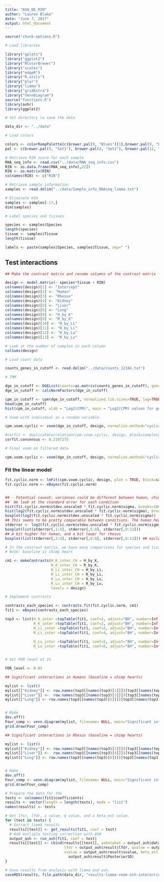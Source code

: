 ```yaml
---
title: "ASH_DE_RIN"
author: "Lauren Blake"
date: "June 7, 2017"
output: html_document
---
```




```r
source("chunk-options.R")
```


```r
# Load libraries

library("gplots")
library("ggplot2")
library("RColorBrewer")
library("scales")
library("edgeR")
library("R.utils")
library("plyr")
library("limma")
library("gridExtra")
library("VennDiagram")
source("functions.R")
library(ashr)
library(ggplot2)

# Set directory to save the data

data_dir <- "../data"

# Load colors 

colors <- colorRampPalette(c(brewer.pal(9, "Blues")[1],brewer.pal(9, "Blues")[9]))(100)
pal <- c(brewer.pal(9, "Set1"), brewer.pal(8, "Set2"), brewer.pal(12, "Set3"))

# Retrieve RIN score for each sample
RNA_seq_info <- read.csv("../data/RNA_seq_info.csv")
RIN <- as.data.frame(RNA_seq_info[,22])
RIN <- as.matrix(RIN)
colnames(RIN) <- c("RIN")

# Retrieve sample information
samples <- read.delim("../data/Sample_info_RNAseq_limma.txt")

# Eliminate H1H
samples <- samples[-17,]
dim(samples)

# Label species and tissues

species <- samples$Species
length(species)
tissue <- samples$Tissue
length(tissue)

labels <- paste(samples$Species, samples$Tissue, sep=" ")
```

## Test interactions

```r
## Make the contrast matrix and rename columns of the contrast matrix

design <- model.matrix(~ species*tissue + RIN)
colnames(design)[1] <- "Intercept"
colnames(design)[2] <- "Human"
colnames(design)[3] <- "Rhesus"
colnames(design)[4] <- "Kidney"
colnames(design)[5] <- "Liver"
colnames(design)[6] <- "Lung"
colnames(design)[8] <- "H_by_K"
colnames(design)[9] <- "R_by_K"
colnames(design)[10] <- "H_by_Li"
colnames(design)[11] <- "R_by_Li"
colnames(design)[12] <- "H_by_Lu"
colnames(design)[13] <- "R_by_Lu"

# Look at the number of samples in each column 
colSums(design)
```


```r
# Load count data

counts_genes_in_cutoff <- read.delim("../data/counts_12184.txt")

# TMM 

dge_in_cutoff <- DGEList(counts=as.matrix(counts_genes_in_cutoff), genes=rownames(counts_genes_in_cutoff), group = as.character(t(labels)))
dge_in_cutoff <- calcNormFactors(dge_in_cutoff)

cpm_in_cutoff <- cpm(dge_in_cutoff, normalized.lib.sizes=TRUE, log=TRUE)
head(cpm_in_cutoff)
hist(cpm_in_cutoff, xlab = "Log2(CPM)", main = "Log2(CPM) values for genes meeting the filtering criteria", breaks = 100 )

# Voom with individual as a random variable

cpm.voom.cyclic <- voom(dge_in_cutoff, design, normalize.method="cyclicloess", plot=T)

#corfit <- duplicateCorrelation(cpm.voom.cyclic, design, block=samples$Individual)
corfit.consensus <- 0.2197275

# Final voom on filtered data

cpm.voom.cyclic <- voom(dge_in_cutoff, design, normalize.method="cyclicloess", plot=TRUE, block=samples$Individual, correlation=corfit.consensus)

```



### Fit the linear model

```r
fit.cyclic.norm <- lmFit(cpm.voom.cyclic, design, plot = TRUE, block=samples$Individual, correlation=corfit.consensus)
fit.cyclic.norm <- eBayes(fit.cyclic.norm)


## - Potential caveat: variances could be different between human, chimp and rhesus (see Gordon Smyth email, 7 June 2013).                                                               
##  We look at the standard error for each condition                                                    
hist(fit.cyclic.norm$stdev.unscaled * fit.cyclic.norm$sigma, breaks=100)
hist(log2(fit.cyclic.norm$stdev.unscaled * fit.cyclic.norm$sigma), breaks=100)
boxplot(log2(fit.cyclic.norm$stdev.unscaled * fit.cyclic.norm$sigma))
## This seems to be pretty comparable between conditions. The human heart is higher, probably because of H1H missing and H3H with a bit strange behavior                                     
stderror <- log2(fit.cyclic.norm$stdev.unscaled * fit.cyclic.norm$sigma)
boxplot(list(stderror[,1:4], stderror[,5:8], stderror[,9:12]))
## A bit higher for human, and a bit lower for rhesus                                                                                                                                    
boxplot(list(stderror[,2:4], stderror[,6:8], stderror[,8:12])) ## excluding heart samples  
```

```r
# In the contrast matrix, we have many comparisons for species and tissues individually
# Note: baseline is chimp heart

cm1 <- makeContrasts(H_K_inter_CH = H_by_K, 
                     R_K_inter_CH = R_by_K, 
                     H_Li_inter_CH = H_by_Li, 
                     R_Li_inter_CH = R_by_Li,  
                     H_Lu_inter_CH = H_by_Lu, 
                     R_Lu_inter_CH = R_by_Lu,
                     levels = design)

# Implement contrasts

contrasts_each_species <- contrasts.fit(fit.cyclic.norm, cm1)
fit1 <- eBayes(contrasts_each_species)

top3 <- list(H_K_inter =topTable(fit1, coef=1, adjust="BH", number=Inf, sort.by="none"), 
             R_K_inter =topTable(fit1, coef=2, adjust="BH", number=Inf, sort.by="none"),  
             H_Li_inter =topTable(fit1, coef=3, adjust="BH", number=Inf, sort.by="none"),  
             R_Li_inter =topTable(fit1, coef=4, adjust="BH", number=Inf, sort.by="none"), 
             
             H_Lu_inter =topTable(fit1, coef=5, adjust="BH", number=Inf, sort.by="none"), 
             R_Lu_inter =topTable(fit1, coef=6, adjust="BH", number=Inf, sort.by="none") )


# Set FDR level at 1% 

FDR_level <- 0.01

## Significant interactions in Humans (baseline = chimp hearts)

mylist <- list()
mylist[["Kidney"]] <- row.names(top3[[names(top3)[1]]])[top3[[names(top3)[1]]]$adj.P.Val < FDR_level]
mylist[["Liver"]] <-  row.names(top3[[names(top3)[3]]])[top3[[names(top3)[3]]]$adj.P.Val < FDR_level]
mylist[["Lung"]] <- row.names(top3[[names(top3)[5]]])[top3[[names(top3)[5]]]$adj.P.Val < FDR_level]


# Make 
dev.off()
Four_comp <- venn.diagram(mylist, filename= NULL, main="Significant interactions in Humans (FDR 1%)", cex=1.5 , fill = pal[1:3], lty=1, height=2000, width=3000)
grid.draw(Four_comp)

## Significant interactions in Rhesus (baseline = chimp hearts)

mylist <- list()
mylist[["Kidney"]] <- row.names(top3[[names(top3)[2]]])[top3[[names(top3)[2]]]$adj.P.Val < FDR_level]
mylist[["Liver"]] <-  row.names(top3[[names(top3)[4]]])[top3[[names(top3)[4]]]$adj.P.Val < FDR_level]
mylist[["Lung"]] <- row.names(top3[[names(top3)[6]]])[top3[[names(top3)[6]]]$adj.P.Val < FDR_level]


# Make 
dev.off()
Four_comp <- venn.diagram(mylist, filename= NULL, main="Significant interactions in Rhesus (FDR 1%)", cex=1.5 , fill = pal[1:3], lty=1, height=2000, width=3000)
grid.draw(Four_comp)

```



```r
# Prepare the data for the 
tests <- colnames(fit1$coefficients)
results <- vector(length = length(tests), mode = "list")
names(results) <- tests

# Get lfsr, lfdr, s value, q value, and a beta_est value. 
for (test in tests) {
  # Extract limma results
  results[[test]] <- get_results(fit1, coef = test)
  # Add mutliple testing correction with ASH
  output_ash <- run_ash(fit1, coef = test)
  results[[test]] <- cbind(results[[test]], sebetahat = output_ash$data$s, lfsr = output_ash$result$lfsr,
                           lfdr = output_ash$result$lfdr, qvalue = output_ash$result$qvalue,
                           svalue = output_ash$result$svalue, beta_est = output_ash$result$PosteriorMean, se_est =
                             output_ash$result$PosteriorSD)
}

# Save results from analysis with limma and ash.
saveRDS(results, file.path(data_dir, "results-limma-voom-ash-interactions.rds"))
```




